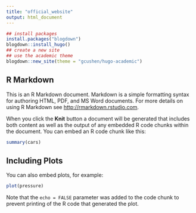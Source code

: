 ```yaml
---
title: "official_website"
output: html_document
---
```


```r
## install packages
install.packages("blogdown")
blogdown::install_hugo()
## create a new site
## use the academic theme
blogdown::new_site(theme = "gcushen/hugo-academic")
```

## R Markdown

This is an R Markdown document. Markdown is a simple formatting syntax for authoring HTML, PDF, and MS Word documents. For more details on using R Markdown see <http://rmarkdown.rstudio.com>.

When you click the **Knit** button a document will be generated that includes both content as well as the output of any embedded R code chunks within the document. You can embed an R code chunk like this:

```r
summary(cars)
```

## Including Plots

You can also embed plots, for example:

```r
plot(pressure)
```

Note that the `echo = FALSE` parameter was added to the code chunk to prevent printing of the R code that generated the plot.
